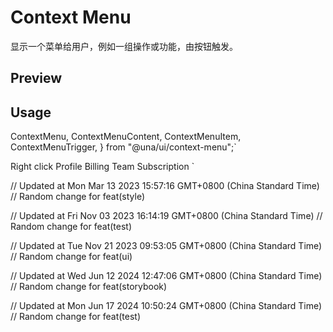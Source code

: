 

<Meta of={ContextMenuStories} />

<RadixPrimitiveDocsButton name='context-menu' />

# Context Menu

显示一个菜单给用户，例如一组操作或功能，由按钮触发。

## Preview

<Canvas of={ContextMenuStories.Default} />

## Usage

  ContextMenu,
  ContextMenuContent,
  ContextMenuItem,
  ContextMenuTrigger,
} from "@una/ui/context-menu";`

  <ContextMenuTrigger>Right click</ContextMenuTrigger>
  <ContextMenuContent>
    <ContextMenuItem>Profile</ContextMenuItem>
    <ContextMenuItem>Billing</ContextMenuItem>
    <ContextMenuItem>Team</ContextMenuItem>
    <ContextMenuItem>Subscription</ContextMenuItem>
  </ContextMenuContent>
</ContextMenu>`

<Source code={importCode} language='ts' dark />
<Source code={usageCode} language='tsx' dark />

// Updated at Mon Mar 13 2023 15:57:16 GMT+0800 (China Standard Time)
// Random change for feat(style)

// Updated at Fri Nov 03 2023 16:14:19 GMT+0800 (China Standard Time)
// Random change for feat(test)

// Updated at Tue Nov 21 2023 09:53:05 GMT+0800 (China Standard Time)
// Random change for feat(ui)

// Updated at Wed Jun 12 2024 12:47:06 GMT+0800 (China Standard Time)
// Random change for feat(storybook)

// Updated at Mon Jun 17 2024 10:50:24 GMT+0800 (China Standard Time)
// Random change for feat(test)
